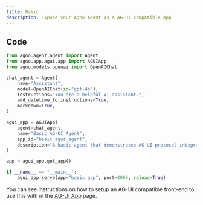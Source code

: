 ```yaml
---
title: Basic
description: Expose your Agno Agent as a AG-UI compatible app
---
```


## Code

```python cookbook/apps/agui/basic.py
from agno.agent.agent import Agent
from agno.app.agui.app import AGUIApp
from agno.models.openai import OpenAIChat

chat_agent = Agent(
    name="Assistant",
    model=OpenAIChat(id="gpt-4o"),
    instructions="You are a helpful AI assistant.",
    add_datetime_to_instructions=True,
    markdown=True,
)

agui_app = AGUIApp(
    agent=chat_agent,
    name="Basic AG-UI Agent",
    app_id="basic_agui_agent",
    description="A basic agent that demonstrates AG-UI protocol integration.",
)

app = agui_app.get_app()

if __name__ == "__main__":
    agui_app.serve(app="basic:app", port=8000, reload=True)
```

You can see instructions on how to setup an AG-UI compatible front-end to use this with in the [AG-UI App](/applications/ag-ui/introduction) page.